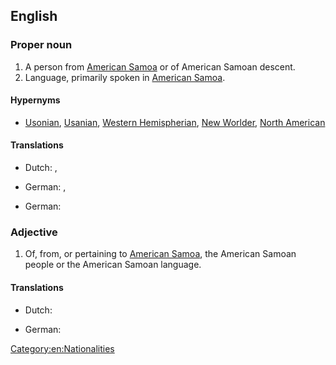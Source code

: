 ==English==

===Proper noun===
{{en-proper noun}}

# A person from [[American Samoa]] or of American Samoan descent.
# Language, primarily spoken in [[American Samoa]].

====Hypernyms====
*[[Usonian]], [[Usanian]], [[Western Hemispherian]], [[New Worlder]], [[North American]]

====Translations====
{{trans-top|person}}
* Dutch: {{t+|nl|Amerikaans-Samoaan|m}}, {{t+|nl|Amerikaans-Samoaanse|f}}
{{trans-mid}}
* German: {{t+|de|Samoaner|m}}, {{t+|de|Samoanerin|f}}
{{trans-bottom}}

{{trans-top|language}}
* German: {{t+|de|Samoanisch}}
{{trans-mid}}
{{trans-bottom}}

===Adjective===
{{en-adj}}

# Of, from, or pertaining to [[American Samoa]], the American Samoan people or the American Samoan language.

====Translations====
{{trans-top|pertaining to [[American Samoa]]}}
* Dutch: {{t+|nl|Amerikaans-Samoaans}}
{{trans-mid}}
* German: {{t+|de|samoanisch}}
{{trans-bottom}}

[[Category:en:Nationalities]]